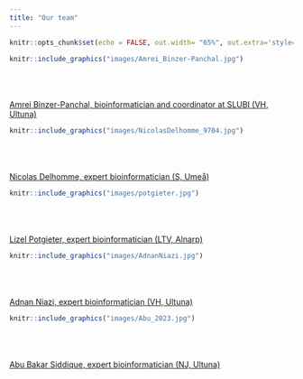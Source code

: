 ```yaml
---
title: "Our team"
---
```


```r
knitr::opts_chunk$set(echo = FALSE, out.width= "65%", out.extra='style="float:right; padding:10px"')
```


::: {.floatting}
```r
knitr::include_graphics("images/Amrei_Binzer-Panchal.jpg")
```
<br><br><br>
[Amrei Binzer-Panchal, bioinformatician and coordinator at SLUBI (VH, Ultuna)](Amrei.html)
:::


::: {.floatting}
```r
knitr::include_graphics("images/NicolasDelhomme_9704.jpg")
```
<br><br><br>
[Nicolas Delhomme, expert bioinformatician (S, Umeå)](Nicolas.html)
:::

::: {.floatting}
```r
knitr::include_graphics("images/potgieter.jpg")
```
<br><br><br>
[Lizel Potgieter, expert bioinformatician (LTV, Alnarp)](Lizel.html)
:::


::: {.floatting}
```r
knitr::include_graphics("images/AdnanNiazi.jpg")
```
<br><br><br>
[Adnan Niazi, expert bioinformatician (VH, Ultuna)](Adnan.html)
:::


::: {.floatting}
```r
knitr::include_graphics("images/Abu_2023.jpg")
```
<br><br><br>
[Abu Bakar Siddique, expert bioinformatician (NJ, Ultuna)](Abu_Bakar.html)
:::
